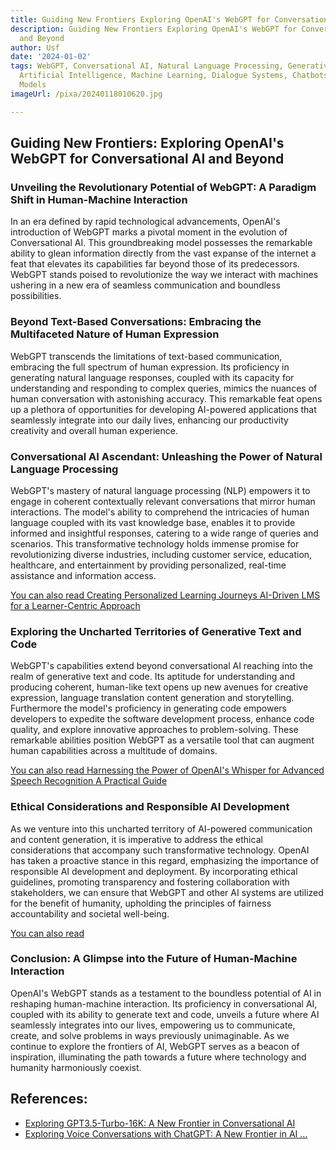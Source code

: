 ```yaml
---
title: Guiding New Frontiers Exploring OpenAI's WebGPT for Conversational AI and Beyond
description: Guiding New Frontiers Exploring OpenAI's WebGPT for Conversational AI
  and Beyond
author: Usf
date: '2024-01-02'
tags: WebGPT, Conversational AI, Natural Language Processing, Generative AI, OpenAI,
  Artificial Intelligence, Machine Learning, Dialogue Systems, Chatbots, Language
  Models
imageUrl: /pixa/20240118010620.jpg

---
```

## Guiding New Frontiers: Exploring OpenAI's WebGPT for  Conversational AI and Beyond ##

### Unveiling the Revolutionary Potential  of WebGPT:  A Paradigm Shift  in  Human-Machine Interaction ###

In an era defined by rapid technological advancements, OpenAI's introduction of WebGPT marks a pivotal  moment in the evolution of  Conversational AI. This groundbreaking model possesses the  remarkable ability to glean information directly from  the  vast expanse of the internet  a feat that elevates its capabilities far  beyond  those of its predecessors. WebGPT stands poised to revolutionize the way we  interact with machines ushering in a new era of seamless communication and boundless possibilities.

### Beyond  Text-Based Conversations: Embracing the Multifaceted Nature of Human Expression ###

WebGPT  transcends the limitations of text-based communication, embracing the full  spectrum of human expression. Its proficiency in generating natural language responses, coupled with its capacity for understanding and responding to complex queries, mimics the nuances of human conversation with astonishing accuracy. This remarkable feat opens up a plethora of opportunities for developing AI-powered applications that seamlessly integrate into our daily lives, enhancing our productivity creativity and overall human experience.

### Conversational AI Ascendant: Unleashing the Power of Natural Language Processing ###

WebGPT's mastery of natural  language processing (NLP) empowers it  to engage in coherent contextually relevant conversations that mirror human interactions. The model's ability to  comprehend the intricacies of human language coupled with its  vast knowledge base, enables  it to provide informed and insightful responses,  catering to a wide  range of queries and scenarios. This transformative technology holds immense promise for revolutionizing  diverse industries, including customer service, education, healthcare, and  entertainment by providing personalized, real-time assistance and information access.

[You can also read Creating Personalized Learning  Journeys AI-Driven LMS for a Learner-Centric Approach](Creating%20Personalized%20Learning%20Journeys%20AI-Driven%20LMS%20for%20a%20Learner-Centric%20Approach)


### Exploring the Uncharted  Territories of Generative Text and Code ###

WebGPT's capabilities extend beyond conversational AI reaching into the realm of generative text and code. Its  aptitude for  understanding and producing coherent, human-like  text opens up new  avenues for creative expression, language  translation content generation and storytelling. Furthermore the model's proficiency in generating code empowers developers to expedite the software development process, enhance code quality, and explore innovative approaches to problem-solving. These remarkable abilities position WebGPT as a versatile tool that  can augment human capabilities across a multitude of  domains.

[You can also read Harnessing the Power of OpenAI's Whisper for Advanced Speech Recognition A  Practical Guide](Harnessing%20the%20Power%20of%20OpenAI%27s%20Whisper%20for%20Advanced%20Speech%20Recognition%20A%20Practical%20Guide)


### Ethical Considerations and Responsible AI Development ###

As we venture into this uncharted territory  of AI-powered communication and content generation, it is  imperative to address the ethical considerations  that accompany such  transformative technology. OpenAI has  taken a proactive stance in this regard, emphasizing the importance of responsible AI development and  deployment. By incorporating ethical guidelines, promoting  transparency and fostering collaboration with stakeholders, we can ensure that WebGPT and other  AI systems are utilized for the benefit of humanity,  upholding the principles of fairness accountability and societal well-being.

[You  can also read ]()


### Conclusion: A Glimpse into the Future of Human-Machine Interaction ###

OpenAI's WebGPT stands as a testament to the boundless potential of AI in reshaping human-machine interaction. Its proficiency in conversational AI, coupled with its ability  to generate text and  code, unveils a future where AI seamlessly integrates into our lives, empowering  us to communicate, create, and solve problems in ways previously unimaginable. As we continue  to explore the frontiers  of AI, WebGPT serves as a beacon of  inspiration,  illuminating the  path towards a future where  technology and  humanity harmoniously coexist.

## References:
- [Exploring GPT3.5-Turbo-16K: A New Frontier in Conversational AI](https://medium.com/@makidotai/exploring-gpt3-5-turbo-16k-a-new-frontier-in-conversational-ai-f57a6dc0a13b)
- [Exploring Voice Conversations with ChatGPT: A New Frontier in AI ...](https://medium.com/@avinash2060/exploring-voice-conversations-with-chatgpt-a-new-frontier-in-ai-interactions-81cc5f760b8c)
